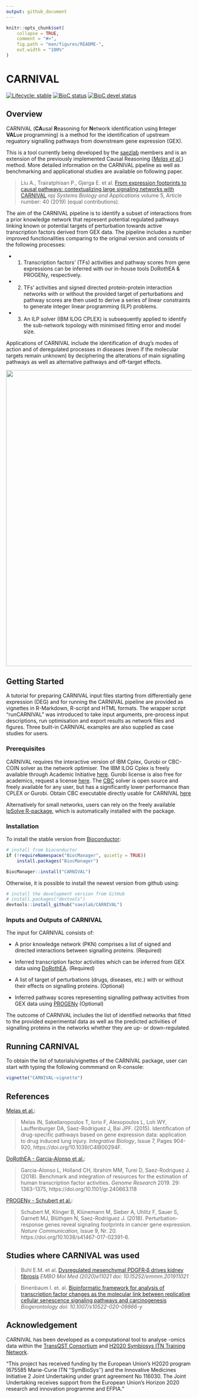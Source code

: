 ```yaml
---
output: github_document
---
```


<!-- README.md is generated from README.Rmd. Please edit that file -->

```r
knitr::opts_chunk$set(
    collapse = TRUE,
    comment = "#>",
    fig.path = "man/figures/README-",
    out.width = "100%"
)
```


# CARNIVAL 
<!-- badges: start -->
[![Lifecycle: stable](https://img.shields.io/badge/lifecycle-stable-brightgreen.svg)](https://lifecycle.r-lib.org/articles/stages.html#stable)
[![BioC status](http://www.bioconductor.org/shields/build/release/bioc/CARNIVAL.svg)](https://bioconductor.org/checkResults/release/bioc-LATEST/CARNIVAL)
[![BioC devel status](http://www.bioconductor.org/shields/build/devel/bioc/CARNIVAL.svg)](https://bioconductor.org/checkResults/devel/bioc-LATEST/CARNIVAL)
<!-- badges: end -->

## Overview
CARNIVAL (**CA**usal **R**easoning for **N**etwork identification using **I**nteger **VAL**ue programming) is a method for the identification of upstream reguatory signalling pathways from downstream gene expression (GEX).

This is a tool currently being developed by the [saezlab](http://saezlab.org/) members and is an extension of the previously implemented Causal Reasoning ([*Melas et al.*](http://pubs.rsc.org/en/content/articlehtml/2015/ib/c4ib00294f)) method. More detailed information on the CARNIVAL pipeline as well as benchmarking and applicational studies are available on following paper.

> Liu A., Trairatphisan P., Gjerga E. et al. [From expression footprints to causal pathways: contextualizing large signaling networks with CARNIVAL](https://www.nature.com/articles/s41540-019-0118-z) _npj Systems Biology and Applications_ volume 5, Article number: 40 (2019) (equal contributions).

The aim of the CARNIVAL pipeline is to identify a subset of interactions from a prior knowledge network that represent potential regulated pathways linking known or potential targets of perturbation towards active transcription factors derived from GEX data. The pipeline includes a number improved functionalities comparing to the original version and consists of the following processes: 

 * 1) Transcription factors’ (TFs) activities and pathway scores from gene expressions can be inferred with our in-house tools DoRothEA & PROGENy, respectively. 

 * 2) TFs’ activities and signed directed protein-protein interaction networks with or without the provided target of perturbations and pathway scores are then used to derive a series of linear constraints to generate integer linear programming (ILP) problems. 

 * 3) An ILP solver (IBM ILOG CPLEX) is subsequently applied to identify the sub-network topology with minimised fitting error and model size.

Applications of CARNIVAL include the identification of drug’s modes of action and of deregulated processes in diseases (even if the molecular targets remain unknown) by deciphering the alterations of main signalling pathways as well as alternative pathways and off-target effects.

<img src="man/figures/graphical_abstract.png" align="center" width="800">

## Getting Started

A tutorial for preparing CARNIVAL input files starting from differentially gene expression (DEG) and for running the CARNIVAL pipeline are provided as vignettes in R-Markdown, R-script and HTML formats. The wrapper script "runCARNIVAL" was introduced to take input arguments, pre-process input descriptions, run optimisation and export results as network files and figures. Three built-in CARNIVAL examples are also supplied as case studies for users.

### Prerequisites

CARNIVAL requires the interactive version of IBM Cplex, Gurobi or CBC-COIN solver as the network optimiser. The IBM ILOG Cplex is freely available through Academic Initiative [here](https://www.ibm.com/products/ilog-cplex-optimization-studio). Gurobi license is also free for academics, request a license [here](https://www.gurobi.com/downloads/end-user-license-agreement-academic/). The [CBC](https://projects.coin-or.org/Cbc) solver is open source and freely available for any user, but has a significantly lower performance than CPLEX or Gurobi. Obtain CBC executable directly usable for CARNIVAL [here](https://ampl.com/products/solvers/open-source/#cbc)

Alternatively for small networks, users can rely on the freely available [lpSolve R-package](https://cran.r-project.org/web/packages/lpSolve/index.html), which is automatically installed with the package.

### Installation

To install the stable version from [Bioconductor](http://bioconductor.org/):
```r
# install from bioconductor
if (!requireNamespace("BiocManager", quietly = TRUE))
    install.packages("BiocManager")

BiocManager::install("CARNIVAL")
```

Otherwise, it is possible to install the newest version from github using:
```r
# install the development version from GitHub
# install.packages("devtools")
devtools::install_github("saezlab/CARNIVAL")
```

### Inputs and Outputs of CARNIVAL

The input for CARNIVAL consists of:

 * A prior knowledge network (PKN) comprises a list of signed and directed interactions between signalling proteins. (Required)

 * Inferred transcription factor activities which can be inferred from GEX data using [DoRothEA](https://github.com/saezlab/dorothea). (Required)
 
 * A list of target of perturbations (drugs, diseases, etc.) with or without their effects on signalling proteins. (Optional) 
 
 * Inferred pathway scores representing signalling pathway activities from GEX data using [PROGENy](https://github.com/saezlab/progeny) (Optional)

The outcome of CARNIVAL includes the list of identified networks that fitted to the provided experimental data as well as the predicted activities of signalling proteins in the networks whether they are up- or down-regulated.

## Running CARNIVAL

To obtain the list of tutorials/vignettes of the CARNIVAL package, user can start with typing the following commmand on R-console:
```r
vignette("CARNIVAL-vignette")
```

## References

[Melas et al.](https://pubs.rsc.org/en/content/articlehtml/2015/ib/c4ib00294f):

> Melas IN, Sakellaropoulos T, Iorio F, Alexopoulos L, Loh WY, Lauffenburger DA, Saez-Rodriguez J, Bai JPF. (2015). Identification of drug-specific pathways based on gene expression data: application to drug induced lung injury. *Integrative Biology*, Issue 7, Pages 904-920, https://doi.org/10.1039/C4IB00294F.

[DoRothEA - Garcia-Alonso et al.](https://github.com/saezlab/dorothea):

> Garcia-Alonso L, Holland CH, Ibrahim MM, Turei D, Saez-Rodriguez J. (2018). Benchmark and integration of resources for the estimation of human transcription factor activities. *Genome Research* 2019. 29: 1363-1375, https://doi.org/10.1101/gr.240663.118

[PROGENy - Schubert et al.](https://github.com/saezlab/progeny):

> Schubert M, Klinger B, Klünemann M, Sieber A, Uhlitz F, Sauer S, Garnett MJ, Blüthgen N, Saez-Rodriguez J. (2018). Perturbation-response genes reveal signaling footprints in cancer gene expression. *Nature Communication*, Issue 9, Nr. 20. https://doi.org/10.1038/s41467-017-02391-6.

## Studies where CARNIVAL was used

> Buhl E.M. et al. [Dysregulated mesenchymal PDGFR‐β drives kidney fibrosis](https://www.embopress.org/doi/10.15252/emmm.201911021) _EMBO Mol Med (2020)e11021 doi: 10.15252/emmm.201911021_

> Binenbaum I. et. al. [Bioinformatic framework for analysis of transcription factor changes as the molecular link between replicative cellular senescence signaling pathways and carcinogenesis](https://link.springer.com/content/pdf/10.1007/s10522-020-09866-y.pdf) _Biogerontology doi: 10.1007/s10522-020-09866-y_

## Acknowledgement

CARNIVAL has been developed as a computational tool to analyse -omics data within the [TransQST Consortium](https://transqst.org) and [H2020 Symbiosys ITN Training Network](https://www.h2020symbiosys.eu/).

"This project has received funding by the European Union’s H2020 program (675585 Marie-Curie ITN ‘‘SymBioSys’’) and the Innovative Medicines Initiative 2 Joint Undertaking under grant agreement No 116030. The Joint Undertaking receives support from the European Union's Horizon 2020 research and innovation programme and EFPIA."
